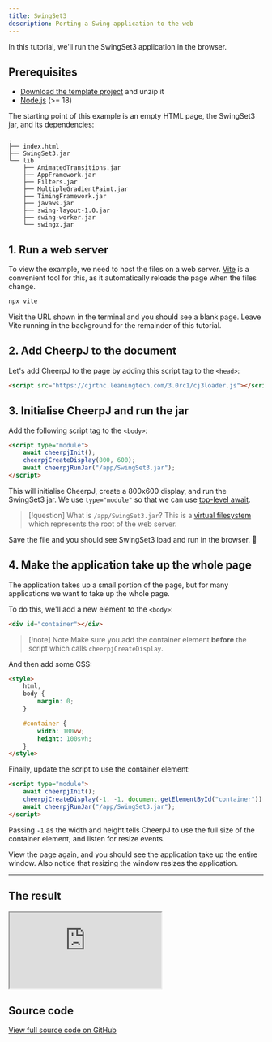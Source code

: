 ```yaml
---
title: SwingSet3
description: Porting a Swing application to the web
---
```



In this tutorial, we'll run the SwingSet3 application in the browser.

<LinkButton label="View demo" href="#the-result" />

## Prerequisites

- [Download the template project](/cheerpj3/examples/swingset3-template.zip) and unzip it
- [Node.js](https://nodejs.org/en/) (>= 18)

The starting point of this example is an empty HTML page, the SwingSet3 jar, and its dependencies:

```
.
├── index.html
├── SwingSet3.jar
└── lib
    ├── AnimatedTransitions.jar
    ├── AppFramework.jar
    ├── Filters.jar
    ├── MultipleGradientPaint.jar
    ├── TimingFramework.jar
    ├── javaws.jar
    ├── swing-layout-1.0.jar
    ├── swing-worker.jar
    └── swingx.jar
```

## 1. Run a web server

To view the example, we need to host the files on a web server. [Vite](https://vitejs.dev/) is a convenient tool for this, as it automatically reloads the page when the files change.

```sh
npx vite
```

Visit the URL shown in the terminal and you should see a blank page. Leave Vite running in the background for the remainder of this tutorial.

## 2. Add CheerpJ to the document

Let's add CheerpJ to the page by adding this script tag to the `<head>`:

```html title="index.html"
<script src="https://cjrtnc.leaningtech.com/3.0rc1/cj3loader.js"></script>
```

## 3. Initialise CheerpJ and run the jar

Add the following script tag to the `<body>`:

```html title="index.html"
<script type="module">
	await cheerpjInit();
	cheerpjCreateDisplay(800, 600);
	await cheerpjRunJar("/app/SwingSet3.jar");
</script>
```

This will initialise CheerpJ, create a 800x600 display, and run the SwingSet3 jar. We use `type="module"` so that we can use [top-level await](https://developer.mozilla.org/en-US/docs/Web/JavaScript/Guide/Modules#top_level_await).

> [!question] What is `/app/SwingSet3.jar`?
> This is a [virtual filesystem](/cheerpj3/guides/File-System-support) which represents the root of the web server.

Save the file and you should see SwingSet3 load and run in the browser. 🥳

## 4. Make the application take up the whole page

The application takes up a small portion of the page, but for many applications we want to take up the whole page.

To do this, we'll add a new element to the `<body>`:

```html title="index.html"
<div id="container"></div>
```

> [!note] Note
> Make sure you add the container element **before** the script which calls `cheerpjCreateDisplay`.

And then add some CSS:

```html title="index.html"
<style>
	html,
	body {
		margin: 0;
	}

	#container {
		width: 100vw;
		height: 100svh;
	}
</style>
```

Finally, update the script to use the container element:

```html title="index.html" {3}
<script type="module">
	await cheerpjInit();
	cheerpjCreateDisplay(-1, -1, document.getElementById("container"));
	await cheerpjRunJar("/app/SwingSet3.jar");
</script>
```

Passing `-1` as the width and height tells CheerpJ to use the full size of the container element, and listen for resize events.

View the page again, and you should see the application take up the entire window. Also notice that resizing the window resizes the application.

---

## The result

<iframe
	src="https://cheerpj-example-swingset3.leaningtech.com/"
	class="w-full aspect-square"
></iframe>

## Source code

[View full source code on GitHub](https://github.com/leaningtech/cheerpj-example-swingset3)
